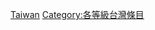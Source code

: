 {{Articles by Quality|topic=台湾|project=台灣|format=TOC}}
{{catmore1|[[Wikipedia:台灣專題|Wikipedia:台灣專題]]}}
{{Wikipedia category}}
{{empty category}}

[[Category:消歧义级條目|Taiwan]]
[[Category:各等級台灣條目|Category:各等級台灣條目]]